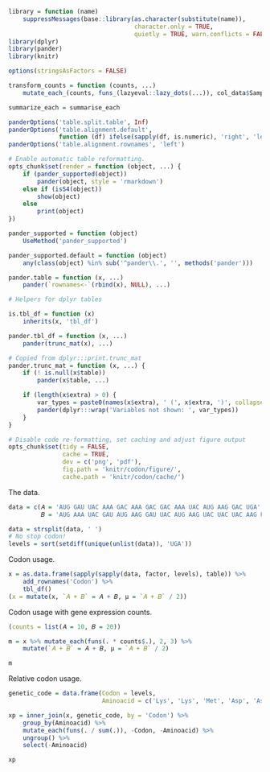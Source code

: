 ```r
library = function (name)
    suppressMessages(base::library(as.character(substitute(name)),
                                   character.only = TRUE,
                                   quietly = TRUE, warn.conflicts = FALSE))
library(dplyr)
library(pander)
library(knitr)

options(stringsAsFactors = FALSE)

transform_counts = function (counts, ...)
    mutate_each_(counts, funs_(lazyeval::lazy_dots(...)), col_data$Sample)

summarize_each = summarise_each

panderOptions('table.split.table', Inf)
panderOptions('table.alignment.default',
              function (df) ifelse(sapply(df, is.numeric), 'right', 'left'))
panderOptions('table.alignment.rownames', 'left')

# Enable automatic table reformatting.
opts_chunk$set(render = function (object, ...) {
    if (pander_supported(object))
        pander(object, style = 'rmarkdown')
    else if (isS4(object))
        show(object)
    else
        print(object)
})

pander_supported = function (object)
    UseMethod('pander_supported')

pander_supported.default = function (object)
    any(class(object) %in% sub('^pander\\.', '', methods('pander')))

pander.table = function (x, ...)
    pander(`rownames<-`(rbind(x), NULL), ...)

# Helpers for dplyr tables

is.tbl_df = function (x)
    inherits(x, 'tbl_df')

pander.tbl_df = function (x, ...)
    pander(trunc_mat(x), ...)

# Copied from dplyr:::print.trunc_mat
pander.trunc_mat = function (x, ...) {
    if (! is.null(x$table))
        pander(x$table, ...)

    if (length(x$extra) > 0) {
        var_types = paste0(names(x$extra), ' (', x$extra, ')', collapse = ', ')
        pander(dplyr:::wrap('Variables not shown: ', var_types))
    }
}

# Disable code re-formatting, set caching and adjust figure output
opts_chunk$set(tidy = FALSE,
               cache = TRUE,
               dev = c('png', 'pdf'),
               fig.path = 'knitr/codon/figure/',
               cache.path = 'knitr/codon/cache/')
```

The data.

```r
data = c(𝐴 = 'AUG GAU UAC AAA GAC AAA GAC GAC AAA UAC AUG AAG GAC UGA',
         𝐵 = 'AUG AAA UAC GAU AUG AAG GAU UAC AUG AAG UAC UAC UAC AAG UAC GAU UAC UGA')

data = strsplit(data, ' ')
# No stop codon!
levels = sort(setdiff(unique(unlist(data)), 'UGA'))
```

Codon usage.

```r
x = as.data.frame(sapply(sapply(data, factor, levels), table)) %>%
    add_rownames('Codon') %>%
    tbl_df()
(x = mutate(x, `𝐴 + 𝐵` = 𝐴 + 𝐵, µ = `𝐴 + 𝐵` / 2))
```

Codon usage with gene expression counts.

```r
(counts = list(𝐴 = 10, 𝐵 = 20))

m = x %>% mutate_each(funs(. * counts$.), 2, 3) %>%
    mutate(`𝐴 + 𝐵` = 𝐴 + 𝐵, µ = `𝐴 + 𝐵` / 2)

m
```

Relative codon usage.

```r
genetic_code = data.frame(Codon = levels,
                          Aminoacid = c('Lys', 'Lys', 'Met', 'Asp', 'Asp', 'Tyr'))

xp = inner_join(x, genetic_code, by = 'Codon') %>%
    group_by(Aminoacid) %>%
    mutate_each(funs(. / sum(.)), -Codon, -Aminoacid) %>%
    ungroup() %>%
    select(-Aminoacid)

xp
```
